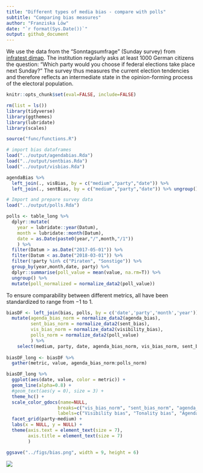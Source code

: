 ```yaml
---
title: "Different types of media bias - compare with polls"
subtitle: "Comparing bias measures"
author: "Franziska Löw"
date: "`r format(Sys.Date())`"
output: github_document
---
```



We use the data from the "Sonntagsumfrage" (Sunday survey) from [infratest dimap](https://www.infratest-dimap.de/umfragen-analysen/bundesweit/sonntagsfrage/). The institution regularly asks at least 1000 German citizens the question: "Which party would you choose if federal elections take place next Sunday?" The survey thus measures the current election tendencies and therefore reflects an intermediate state in the opinion-forming process of the electoral population.

```r
knitr::opts_chunk$set(eval=FALSE, include=FALSE)
```

```r
rm(list = ls())
library(tidyverse)
library(ggthemes)
library(lubridate)
library(scales)

source("func/functions.R")
```

```r
# import bias dataframes
load("../output/agendabias.Rda")
load("../output/sentbias.Rda")
load("../output/visbias.Rda")

agendaBias %>%
  left_join(., visBias, by = c("medium","party","date")) %>%
  left_join(., sentBias, by = c("medium","party","date")) %>% ungroup() -> bias

# Import and prepare survey data
load("../output/polls.Rda")

polls <- table_long %>%
  dplyr::mutate(
    year = lubridate::year(Datum),
    month = lubridate::month(Datum),
    date = as.Date(paste0(year,"/",month,"/1"))
    ) %>%
  filter(Datum > as.Date("2017-05-01")) %>%
  filter(Datum < as.Date("2018-03-01")) %>%
  filter(!party %in% c("Piraten", "Sonstige")) %>%
  group_by(year,month,date, party) %>%
  dplyr::summarise(poll_value = mean(value, na.rm=T)) %>%
  ungroup() %>%
  mutate(poll_normalized = normalize_data2(poll_value))
```

To ensure comparability between different metrics, all have been standardized to range from −1 to 1.

```r
biasDF <- left_join(bias, polls, by = c('date','party','month','year')) %>%
  mutate(agenda_bias_norm = normalize_data2(agenda_bias),
         sent_bias_norm = normalize_data2(sent_bias),
         vis_bias_norm = normalize_data2(visibility_bias),
         polls_norm = normalize_data2(poll_value)
         ) %>%
    select(medium, party, date, agenda_bias_norm, vis_bias_norm, sent_bias_norm, polls_norm)
  
biasDF_long <- biasDF %>%
  gather(metric, value, agenda_bias_norm:polls_norm) 
```

```r
biasDF_long %>%
  ggplot(aes(date, value, color = metric)) +
  geom_line(alpha=0.8) +
  #geom_text(aes(y = 0), size = 3) +
  theme_hc() +
  scale_color_gdocs(name=NULL,
                   breaks=c("vis_bias_norm", "sent_bias_norm", "agenda_bias_norm","polls_norm"),
                   labels=c("Visibility bias", "Tonality bias", "Agenda bias", "Poll value")) +
  facet_grid(party~medium) +
  labs(x = NULL, y = NULL) +
  theme(axis.text = element_text(size = 7),
        axis.title = element_text(size = 7)
        )

ggsave("../figs/bias.png", width = 9, height = 6)
```


![](../figs/bias.png)

